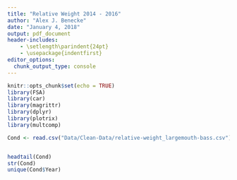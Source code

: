 ```yaml
---
title: "Relative Weight 2014 - 2016"
author: "Alex J. Benecke"
date: "January 4, 2018"
output: pdf_document
header-includes:
    - \setlength\parindent{24pt}
    - \usepackage{indentfirst}
editor_options: 
  chunk_output_type: console
---
```


```r
knitr::opts_chunk$set(echo = TRUE)
library(FSA)
library(car)
library(magrittr)
library(dplyr)
library(plotrix)
library(multcomp)
```

```r
Cond <- read.csv("Data/Clean-Data/relative-weight_largemouth-bass.csv")


headtail(Cond)
str(Cond)
unique(Cond$Year)
```



